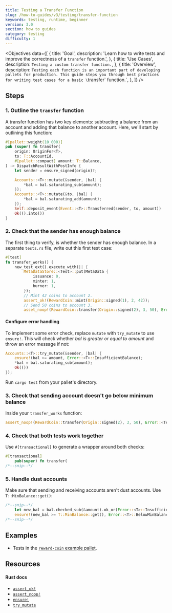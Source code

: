 ```yaml
---
title: Testing a Transfer Function
slug: /how-to-guides/v3/testing/transfer-function
keywords: testing, runtime, beginner
version: 3.0
section: how to guides
category: testing
difficulty: 1
---
```


<Objectives
  data={[
    {
      title: 'Goal',
      description: 'Learn how to write tests and improve the correctness of a `transfer` function.',
    },
    {
      title: 'Use Cases',
      description: `Testing a custom transfer function.`,
    },
    {
      title: 'Overview',
      description: `Testing each function is an important part of developing pallets for production.
      This guide steps you through best practices for writing test cases for a basic \`transfer\` function.`,
    },
  ]}
/>

## Steps

### 1. Outline the `transfer` function

A transfer function has two key elements: subtracting a balance from an account and adding that
balance to another account.
Here, we'll start by outlining this function:

```rust
#[pallet::weight(10_000)]
pub (super) fn transfer(
    origin: OriginFor<T>,
    to: T::AccountId,
    #[pallet::compact] amount: T::Balance,
) -> DispatchResultWithPostInfo {
    let sender = ensure_signed(origin)?;

    Accounts::<T>::mutate(&sender, |bal| {
        *bal = bal.saturating_sub(amount);
    });
    Accounts::<T>::mutate(&to, |bal| {
        *bal = bal.saturating_add(amount);
    });
    Self::deposit_event(Event::<T>::Transferred(sender, to, amount))
    Ok(().into())
}
```

### 2. Check that the sender has enough balance

The first thing to verify, is whether the sender has enough balance.
In a separate `tests.rs` file, write out this first test case:

```rust
#[test]
fn transfer_works() {
	new_test_ext().execute_with(|| {
		MetaDataStore::<Test>::put(MetaData {
			issuance: 0,
			minter: 1,
			burner: 1,
		});
        // Mint 42 coins to account 2.
        assert_ok!(RewardCoin::mint(Origin::signed(1), 2, 42));
        // Send 50 coins to account 3.
        asset_noop!(RewardCoin::transfer(Origin::signed(2), 3, 50), Error::<T>::InsufficientBalance);
```

#### Configure error handling

To implement some error check, replace `mutate` with `try_mutate` to use `ensure!`.
This will check whether _bal is greater or equal to amount_ and throw an error message if not:

```rust
Accounts::<T>::try_mutate(&sender, |bal| {
    ensure!(bal >= amount, Error::<T>::InsufficientBalance);
    *bal = bal.saturating_sub(amount);
    Ok(())
});
```

Run `cargo test` from your pallet's directory.

### 3. Check that sending account doesn't go below minimum balance

Inside your `transfer_works` function:

```rust
assert_noop!(RewardCoin::transfer(Origin::signed(2), 3, 50), Error::<Test>::InsufficientBalance);
```

### 4. Check that both tests work together

Use `#[transactional]` to generate a wrapper around both checks:

```rust
#[transactional]
	pub(super) fn transfer(
/*--snip--*/
```

### 5. Handle dust accounts

Make sure that sending and receiving accounts aren't dust accounts. Use `T::MinBalance::get()`:

```rust
/*--snip--*/
    let new_bal = bal.checked_sub(&amount).ok_or(Error::<T>::InsufficientBalance)?;
    ensure!(new_bal >= T::MinBalance::get(), Error::<T>::BelowMinBalance);
/*--snip--*/
```

## Examples

- Tests in the [`reward-coin` example pallet](https://github.com/substrate-developer-hub/substrate-how-to-guides/blob/main/example-code/template-node/pallets/reward-coin/src/tests.rs).

## Resources

#### Rust docs

- [`assert_ok!`](/rustdocs/latest/frame_support/macro.assert_ok.html)
- [`assert_noop!`](/rustdocs/latest/frame_support/macro.assert_noop.html)
- [`ensure!`](/rustdocs/latest/frame_support/macro.ensure.html)
- [`try_mutate`](/rustdocs/latest/frame_support/storage/trait.StorageMap.html#tymethod.try_mutate)
